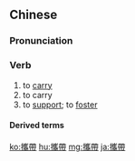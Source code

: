 {{also|携帯}}
==Chinese==
{{zh-forms|s=携带}}

===Pronunciation===
{{zh-pron
|m=携dài
|c=kwai4 daai3
|mn=qz,xm,zz:hê-tài
|cat=v
}}

===Verb===
{{zh-verb}}

# to [[carry]] {{gloss|on one's person}}
# to carry {{gloss|a genetic trait or infectious disease}}
# to [[support]]; to [[foster]]

====Derived terms====
{{zh-der|攜帶者}}

[[ko:攜帶]]
[[hu:攜帶]]
[[mg:攜帶]]
[[ja:攜帶]]